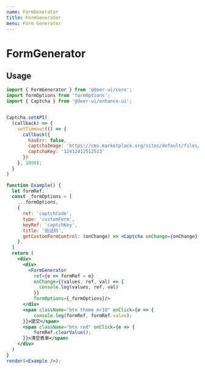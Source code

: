 ```yaml
---
name: FormGenerator
title: FormGenerator
menu: Form Generator
---
```


# FormGenerator

## Usage

```jsx live noInline
import { FormGenerator } from '@deer-ui/core';
import formOptions from 'formOptions';
import { Captcha } from '@deer-ui/enhance-ui';


Captcha.setAPI(
  (callback) => {
    setTimeout(() => {
      callback({
        hasErr: false,
        captchaImage: 'https://cms.marketplace.org/sites/default/files/styles/primary-image-400x222/website/static/captcha.png?itok=JsLPSa66',
        captchaKey: '12412412512513'
      })
    }, 1000);
  }
)

function Example() {
  let formRef;
  const _formOptions = [
    ...formOptions,
    {
      ref: 'captchCode',
      type: 'customForm',
      keyRef: 'captchKey',
      title: '验证码',
      getCustomFormControl: (onChange) => <Captcha onChange={onChange} />,
    },
  ]
  return (
    <div>
      <div>
        <FormGenerator
          ref={e => formRef = e}
          onChange={(values, ref, val) => {
            console.log(values, ref, val)
          }}
          formOptions={_formOptions}/>
      </div>
      <span className="btn theme mr10" onClick={e => {
          console.log(formRef, formRef.value);
      }}>提交</span>
      <span className="btn red" onClick={e => {
          formRef.clearValue();
      }}>清空表单</span>
    </div>
  )
}
render(<Example />);
```
